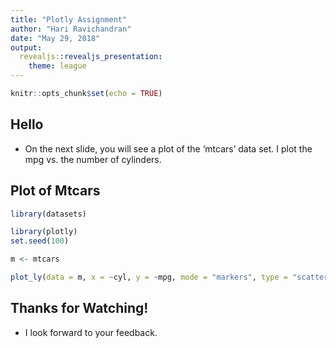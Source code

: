 ```yaml
---
title: "Plotly Assignment"
author: "Hari Ravichandran"
date: "May 29, 2018"
output: 
  revealjs::revealjs_presentation:
    theme: league
---
```


```r
knitr::opts_chunk$set(echo = TRUE)
```

## Hello
- On the next slide, you will see a plot of the 'mtcars' data set. I plot the mpg vs. the number of cylinders.

## Plot of Mtcars
```r
library(datasets)

library(plotly)
set.seed(100)

m <- mtcars

plot_ly(data = m, x = ~cyl, y = ~mpg, mode = "markers", type = "scatter", color = ~disp)
```

## Thanks for Watching!
- I look forward to your feedback.